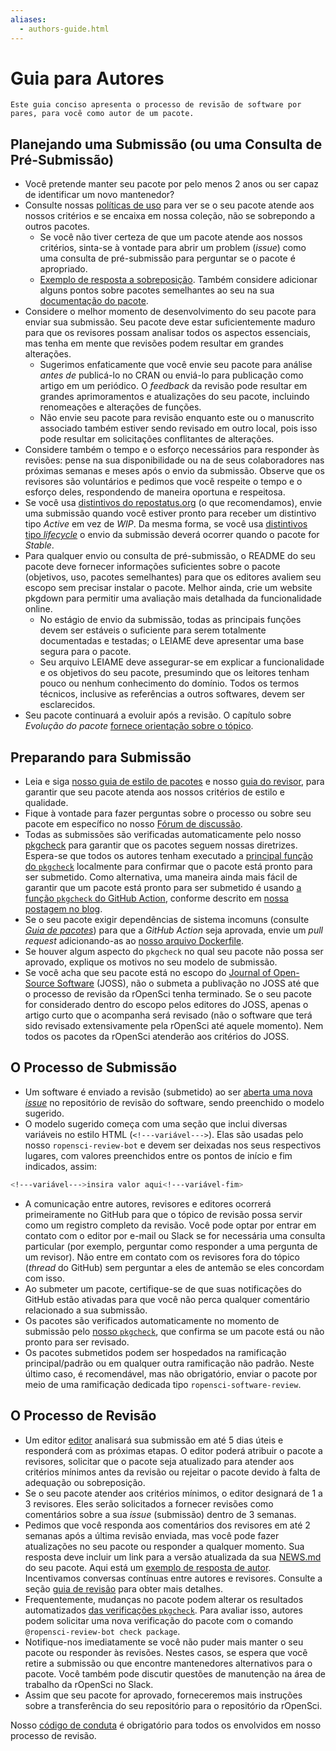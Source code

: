 ```yaml
---
aliases: 
  - authors-guide.html
---
```


# Guia para Autores {#authors-guide}

```block
Este guia conciso apresenta o processo de revisão de software por pares, para você como autor de um pacote.
```

## Planejando uma Submissão (ou uma Consulta de Pré-Submissão) {#planning-a-submission-or-a-pre-submission-enquiry}

- Você pretende manter seu pacote por pelo menos 2 anos ou ser capaz de identificar um novo mantenedor?
- Consulte nossas [políticas de uso](#policies) para ver se o seu pacote atende aos nossos critérios e se encaixa em nossa coleção, não se sobrepondo a outros pacotes.
  - Se você não tiver certeza de que um pacote atende aos nossos critérios, sinta-se à vontade para abrir um problem (_issue_) como uma consulta de pré-submissão para perguntar se o pacote é apropriado.
  - [Exemplo de resposta a sobreposição](https://github.com/ropensci/software-review/issues/199#issuecomment-375358362). Também considere adicionar alguns pontos sobre pacotes semelhantes ao seu na sua [documentação do pacote](#docs-general).
- Considere o melhor momento de desenvolvimento do seu pacote para enviar sua submissão. Seu pacote deve estar suficientemente maduro para que os revisores possam analisar todos os aspectos essenciais, mas tenha em mente que revisões podem resultar em grandes alterações.
  - Sugerimos enfaticamente que você envie seu pacote para análise *antes de* publicá-lo no CRAN ou enviá-lo para publicação como artigo em um periódico. O _feedback_ da revisão pode resultar em grandes aprimoramentos e atualizações do seu pacote, incluindo renomeações e alterações de funções.
  - Não envie seu pacote para revisão enquanto este ou o manuscrito associado também estiver sendo revisado em outro local, pois isso pode resultar em solicitações conflitantes de alterações.
- Considere também o tempo e o esforço necessários para responder às revisões: pense na sua disponibilidade ou na de seus colaboradores nas próximas semanas e meses após o envio da submissão. Observe que os revisores são voluntários e pedimos que você respeite o tempo e o esforço deles, respondendo de maneira oportuna e respeitosa.
- Se você usa [distintivos do repostatus.org](https://www.repostatus.org/) (o que recomendamos), envie uma submissão quando você estiver pronto para receber um distintivo tipo _Active_ em vez de _WIP_. Da mesma forma, se você usa [distintivos tipo _lifecycle_](https://www.tidyverse.org/lifecycle/) o envio da submissão deverá ocorrer quando o pacote for _Stable_.
- Para qualquer envio ou consulta de pré-submissão, o README do seu pacote deve fornecer informações suficientes sobre o pacote (objetivos, uso, pacotes semelhantes) para que os editores avaliem seu escopo sem precisar instalar o pacote. Melhor ainda, crie um website pkgdown para permitir uma avaliação mais detalhada da funcionalidade online.
  - No estágio de envio da submissão, todas as principais funções devem ser estáveis o suficiente para serem totalmente documentadas e testadas; o LEIAME deve apresentar uma base segura para o pacote.
  - Seu arquivo LEIAME deve assegurar-se em explicar a funcionalidade e os objetivos do seu pacote, presumindo que os leitores tenham pouco ou nenhum conhecimento do domínio. Todos os termos técnicos, inclusive as referências a outros softwares, devem ser esclarecidos.
- Seu pacote continuará a evoluir após a revisão. O capítulo sobre *Evolução do pacote* [fornece orientação sobre o tópico](#evolution).

## Preparando para Submissão {#preparing-for-submission}

- Leia e siga [nosso guia de estilo de pacotes](#building) e nosso [guia do revisor](#preparereview), para garantir que seu pacote atenda aos nossos critérios de estilo e qualidade.
- Fique à vontade para fazer perguntas sobre o processo ou sobre seu pacote em específico no nosso [Fórum de discussão](https://discuss.ropensci.org).
- Todas as submissões são verificadas automaticamente pelo nosso [pkgcheck](https://docs.ropensci.org/pkgcheck/) para garantir que os pacotes seguem nossas diretrizes. Espera-se que todos os autores tenham executado a [principal função do `pkgcheck`](https://docs.ropensci.org/pkgcheck/reference/pkgcheck.html) localmente para confirmar que o pacote está pronto para ser submetido. Como alternativa, uma maneira ainda mais fácil de garantir que um pacote está pronto para ser submetido é usando [a função `pkgcheck` do GitHub Action](https://github.com/ropensci-review-tools/pkgcheck-action), conforme descrito em [nossa postagem no blog](https://ropensci.org/blog/2022/02/01/pkgcheck-action/).
- Se o seu pacote exigir dependências de sistema incomuns (consulte [*Guia de pacotes*](#pkgdependencies)) para que a _GitHub Action_ seja aprovada, envie um _pull request_ adicionando-as ao [nosso arquivo Dockerfile](https://github.com/ropensci-review-tools/pkgcheck/blob/main/Dockerfile).
- Se houver algum aspecto do `pkgcheck` no qual seu pacote não possa ser aprovado, explique os motivos no seu modelo de submissão.
- Se você acha que seu pacote está no escopo do
  [Journal of Open-Source Software](https://joss.theoj.org/) (JOSS), não o submeta a publivação no JOSS até que o processo de revisão da rOpenSci tenha terminado. Se o seu pacote for considerado dentro do escopo pelos editores do JOSS, apenas o artigo curto que o acompanha será revisado (não o software que terá sido revisado extensivamente pela rOpenSci até aquele momento). Nem todos os pacotes da rOpenSci atenderão aos critérios do JOSS.

## O Processo de Submissão {#the-submission-process}

- Um software é enviado a revisão (submetido) ao ser  [aberta uma nova _issue_](https://github.com/ropensci/software-review/issues/new/choose) no repositório de revisão do software, sendo preenchido o modelo sugerido.
- O modelo sugerido começa com uma seção que inclui diversas variáveis no estilo HTML (`<!---variável--->`). Elas são usadas pelo nosso `ropensci-review-bot` e devem ser deixadas nos seus respectivos lugares, com valores preenchidos entre os pontos de início e fim indicados, assim:

```bash
<!---variável--->insira valor aqui<!---variável-fim>
```

- A comunicação entre autores, revisores e editores ocorrerá primeiramente no GitHub para que o tópico de revisão possa servir como um registro completo da revisão. Você pode optar por entrar em contato com o editor por e-mail ou Slack se for necessária uma consulta particular (por exemplo, perguntar como responder a uma pergunta de um revisor). Não entre em contato com os revisores fora do tópico (_thread_ do GitHub) sem perguntar a eles de antemão se eles concordam com isso.
- Ao submeter um pacote, certifique-se de que suas notificações do GitHub estão ativadas para que você não perca qualquer comentário relacionado a sua submissão.
- Os pacotes são verificados automaticamente no momento de submissão pelo [nosso `pkgcheck`](https://docs.ropensci.org/pkgcheck), que confirma se um pacote está ou não pronto para ser revisado.
- Os pacotes submetidos podem ser hospedados na ramificação principal/padrão ou em qualquer outra ramificação não padrão. Neste último caso, é recomendável, mas não obrigatório, enviar o pacote por meio de uma ramificação dedicada tipo `ropensci-software-review`.

## O Processo de Revisão {#the-review-process}

- Um editor [editor](#editors) analisará sua submissão em até 5 dias úteis e responderá com as próximas etapas. O editor poderá atribuir o pacote a revisores, solicitar que o pacote seja atualizado para atender aos critérios mínimos antes da revisão ou rejeitar o pacote devido à falta de adequação ou sobreposição.
- Se o seu pacote atender aos critérios mínimos, o editor designará de 1 a 3 revisores. Eles serão solicitados a fornecer revisões como comentários sobre a sua _issue_ (submissão) dentro de 3 semanas.
- Pedimos que você responda aos comentários dos revisores em até 2 semanas após a última revisão enviada, mas você pode fazer atualizações no seu pacote ou responder a qualquer momento. Sua resposta deve incluir um link para a versão atualizada da sua [NEWS.md](#news) do seu pacote. Aqui está um [exemplo de resposta de autor](https://github.com/ropensci/software-review/issues/160#issuecomment-355043656).  Incentivamos conversas contínuas entre autores e revisores. Consulte a seção [guia de revisão](#reviewerguide) para obter mais detalhes.
- Frequentemente, mudanças no pacote podem alterar os resultados automatizados [das verificações `pkgcheck`](https://docs.ropensci.org/pkgcheck). Para avaliar isso, autores podem solicitar uma nova verificação do pacote com o comando `@ropensci-review-bot check package`.
- Notifique-nos imediatamente se você não puder mais manter o seu pacote ou responder às revisões. Nestes casos, se espera que você retire a submissão ou que encontre mantenedores alternativos para o pacote. Você também pode discutir questões de manutenção na área de trabalho da rOpenSci no Slack.
- Assim que seu pacote for aprovado, forneceremos mais instruções sobre a transferência do seu repositório para o repositório da rOpenSci.

Nosso [código de conduta](#code-of-conduct) é obrigatório para todos os envolvidos em nosso processo de revisão.


